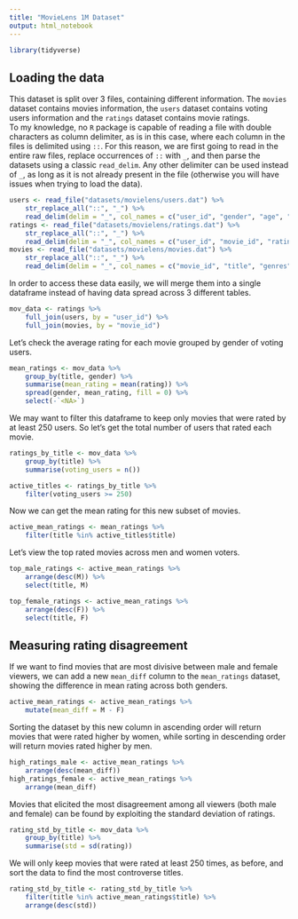 ```yaml
---
title: "MovieLens 1M Dataset"
output: html_notebook
---
```


```r
library(tidyverse)
```

## Loading the data  

This dataset is split over 3 files, containing different information. The `movies` dataset contains movies information, the `users` dataset contains voting users information and the `ratings` dataset contains movie ratings.  
To my knowledge, no `R` package is capable of reading a file with double characters as column delimiter, as is in this case, where each column in the files is delimited using `::`. For this reason, we are first going to read in the entire raw files, replace occurrences of `::` with `_`, and then parse the datasets using a classic `read_delim`. Any other delimiter can be used instead of `_`, as long as it is not already present in the file (otherwise you will have issues when trying to load the data).  

```r
users <- read_file("datasets/movielens/users.dat") %>% 
    str_replace_all("::", "_") %>% 
    read_delim(delim = "_", col_names = c("user_id", "gender", "age", "occupation", "zip"))
ratings <- read_file("datasets/movielens/ratings.dat") %>% 
    str_replace_all("::", "_") %>% 
    read_delim(delim = "_", col_names = c("user_id", "movie_id", "rating", "timestamp"))
movies <- read_file("datasets/movielens/movies.dat") %>% 
    str_replace_all("::", "_") %>% 
    read_delim(delim = "_", col_names = c("movie_id", "title", "genres"))
```

In order to access these data easily, we will merge them into a single dataframe instead of having data spread across 3 different tables.  

```r
mov_data <- ratings %>% 
    full_join(users, by = "user_id") %>% 
    full_join(movies, by = "movie_id")
```

Let's check the average rating for each movie grouped by gender of voting users.  

```r
mean_ratings <- mov_data %>% 
    group_by(title, gender) %>% 
    summarise(mean_rating = mean(rating)) %>% 
    spread(gender, mean_rating, fill = 0) %>% 
    select(-`<NA>`)
```

We may want to filter this dataframe to keep only movies that were rated by at least 250 users. So let's get the total number of users that rated each movie.  

```r
ratings_by_title <- mov_data %>% 
    group_by(title) %>% 
    summarise(voting_users = n())
```

```r
active_titles <- ratings_by_title %>% 
    filter(voting_users >= 250)
```

Now we can get the mean rating for this new subset of movies.  

```r
active_mean_ratings <- mean_ratings %>% 
    filter(title %in% active_titles$title)
```

Let's view the top rated movies across men and women voters.  

```r
top_male_ratings <- active_mean_ratings %>% 
    arrange(desc(M)) %>% 
    select(title, M)
```

```r
top_female_ratings <- active_mean_ratings %>% 
    arrange(desc(F)) %>% 
    select(title, F)
```

## Measuring rating disagreement  

If we want to find movies that are most divisive between male and female viewers, we can add a new `mean_diff` column to the `mean_ratings` dataset, showing the difference in mean rating across both genders.  

```r
active_mean_ratings <- active_mean_ratings %>% 
    mutate(mean_diff = M - F)
```

Sorting the dataset by this new column in ascending order will return movies that were rated higher by women, while sorting in descending order will return movies rated higher by men.  

```r
high_ratings_male <- active_mean_ratings %>% 
    arrange(desc(mean_diff))
high_ratings_female <- active_mean_ratings %>% 
    arrange(mean_diff)
```

Movies that elicited the most disagreement among all viewers (both male and female) can be found by exploiting the standard deviation of ratings.  

```r
rating_std_by_title <- mov_data %>% 
    group_by(title) %>% 
    summarise(std = sd(rating))
```

We will only keep movies that were rated at least 250 times, as before, and sort the data to find the most controverse titles.  

```r
rating_std_by_title <- rating_std_by_title %>% 
    filter(title %in% active_mean_ratings$title) %>% 
    arrange(desc(std))
```

